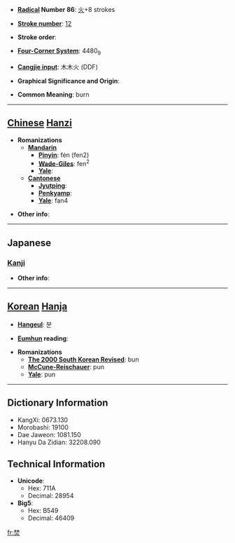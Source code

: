 * '''[[Wiktionary:Chinese radical index| Radical]] Number 86''': [[Wiktionary:Chinese radical index 火|火]]+8 strokes

* '''[[Wiktionary:Chinese total strokes index|Stroke number]]''': [[Wiktionary:Chinese total strokes index 12|12]]

* '''Stroke order''': 

* '''[[Wiktionary:Chinese four corner index|Four-Corner System]]''': 4480<sub>9</sub>

* '''[[Wiktionary:Chinese Cangjie index|Cangjie input]]''': 木木火 (DDF)

* '''Graphical Significance and Origin''': 

* '''Common Meaning''': burn

----

== [[Chinese]] [[Hanzi]] ==

* '''Romanizations'''
** '''[[Mandarin]]'''
*** '''[[Pinyin]]''': fén (fen2)
*** '''[[Wade-Giles]]''': fen<sup>2</sup>
*** '''[[Yale]]''': 
** '''[[Cantonese]]'''
*** '''[[Jyutping]]''':
*** '''[[Penkyamp]]''': 
*** '''[[Yale]]''': fan4

* '''Other info''': 

----

==Japanese==
===[[Kanji]]===
{{kanji|on readings=[[ふん]] (fun)|kun readings=[[やく]] (yaku)}}

* '''Other info''':  

----

== [[Korean]] [[Hanja]] ==

* '''[[Hangeul]]''': 분

* '''[[Eumhun]] reading''': 

* '''Romanizations'''
** '''[[The 2000 South Korean Revised Romanization|The 2000 South Korean Revised]]''': bun
** '''[[McCune-Reischauer]]''': pun
** '''[[Yale]]''': pun

----

== Dictionary Information ==

* KangXi: 0673.130
* Morobashi: 19100
* Dae Jaweon: 1081.150
* Hanyu Da Zidian: 32208.090

== Technical Information ==

* '''Unicode''':
** Hex: 711A
** Decimal: 28954
* '''Big5''':
** Hex: B549
** Decimal: 46409

[[fr:焚]]
